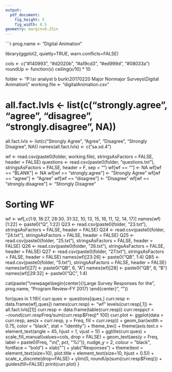 ```yaml
---
output: 
  pdf_document: 
    fig_height: 5
    fig_width: 8.5
geometry: margin=0.25in
---
```


```r

prog.name <- "Digital Animation"

library(ggplot2, quietly=TRUE, warn.conflicts=FALSE)

cols <- c("#140993", "#d2020b", "#a19cd3", "#ed999d", "#08033a")
roundUp <- function(x) ceiling(x/10) * 10

folder <- "P:\\sr analyst b burk\\20170220 Major Nonmajor Surveys\\Digital Animation\\"
working.file <- "digitalAnimation.csv"

# all.fact.lvls <- list(c("strongly.agree", "agree", "disagree", "strongly.disagree", NA))
all.fact.lvls <- list(c("Strongly Agree", "Agree", "Disagree", "Strongly Disagree", NA))
names(all.fact.lvls) <- c("sa.sd.4")

wf <- read.csv(paste0(folder, working.file), stringsAsFactors = FALSE, header = FALSE)
questions <- read.csv(paste0(folder, "questions.txt"), stringsAsFactors = FALSE, header = F, sep = "\n")
wf[wf == ""] <- NA
wf[wf == "BLANK"] <- NA
wf[wf == "strongly.agree"] <- "Strongly Agree"
wf[wf == "agree"] <- "Agree"
wf[wf == "disagree"] <- "Disagree"
wf[wf == "strongly.disagree"] <- "Strongly Disagree"

# Sorting WF
wf <- wf[,c(1:9, 18:27, 28:30, 31:32, 10, 13, 15, 16, 11, 12, 14, 17)]
names(wf)[1:22] <- paste0("Q", 1:22)
Q23 <- read.csv(paste0(folder, "23.txt"), stringsAsFactors = FALSE, header = FALSE)
Q24 <- read.csv(paste0(folder, "24.txt"), stringsAsFactors = FALSE, header = FALSE)
Q25 <- read.csv(paste0(folder, "25.txt"), stringsAsFactors = FALSE, header = FALSE)
Q26 <- read.csv(paste0(folder, "26.txt"), stringsAsFactors = FALSE, header = FALSE)
Q27 <- read.csv(paste0(folder, "27.txt"), stringsAsFactors = FALSE, header = FALSE)
names(wf)[23:26] <- paste0("QB", 1:4)
QB5 <- read.csv(paste0(folder, "5.txt"), stringsAsFactors = FALSE, header = FALSE)
names(wf)[27] <- paste0("QB", 6, "A")
names(wf)[28] <- paste0("QB", 6, "B")
names(wf)[29:32] <- paste0("QC", 1:4)

  cat(paste("\n\\newpage\\begin{center}{\\Large Survey Responses for the", prog.name, "Program Review--FY 2017} \\end{center}", "\n"))  
  
for(ques in 1:19){
  curr.ques <- questions[ques,]
  curr.resp <- data.frame(wf[,ques])
  names(curr.resp) <- "wf"
  levels(curr.resp[,1]) <- all.fact.lvls[[1]]
  curr.resp <- data.frame(table(curr.resp))
  curr.resp$pct <- round(curr.resp$Freq/sum(curr.resp$Freq)* 100)
  curr.plot <- ggplot(data = curr.resp, aes(x = curr.resp, y = Freq, fill = curr.resp)) + 
    geom_bar(width = 0.75, color = "black", stat = "identity") +
    theme_bw() +
    theme(axis.text.x = element_text(angle = 45, hjust = 1, vjust = 1)) + 
    ggtitle(curr.ques) + 
    scale_fill_manual(values=cols, drop = FALSE) +
    geom_text(aes(y = Freq, label = paste0(Freq, "\n(", pct, "%)")), 
                  nudge_y = 2, 
                  colour = "black", 
                  fontface = "bold") +
    xlab("") +
    ylab("Responses") + 
    theme(text = element_text(size=10), plot.title = element_text(size=10, hjust = 0.5)) +
    scale_x_discrete(drop=FALSE) + 
    ylim(0, roundUp(sum(curr.resp$Freq))) +
    guides(fill=FALSE)
  print(curr.plot)
}

